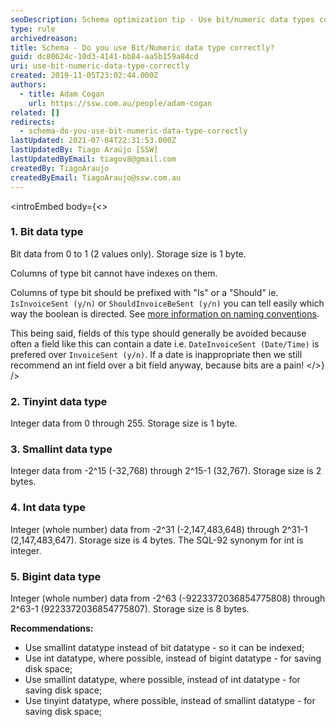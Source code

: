 ```yaml
---
seoDescription: Schema optimization tip - Use bit/numeric data types correctly by choosing between tinyint, smallint, int, and bigint based on your specific requirements.
type: rule
archivedreason:
title: Schema - Do you use Bit/Numeric data type correctly?
guid: dc80624c-10d3-4141-bb84-aa5b159a84cd
uri: use-bit-numeric-data-type-correctly
created: 2019-11-05T23:02:44.000Z
authors:
  - title: Adam Cogan
    url: https://ssw.com.au/people/adam-cogan
related: []
redirects:
  - schema-do-you-use-bit-numeric-data-type-correctly
lastUpdated: 2021-07-04T22:31:53.000Z
lastUpdatedBy: Tiago Araújo [SSW]
lastUpdatedByEmail: tiagov8@gmail.com
createdBy: TiagoAraujo
createdByEmail: TiagoAraujo@ssw.com.au
---
```


<introEmbed
  body={<>
### 1. Bit data type

Bit data from 0 to 1 (2 values only). Storage size is 1 byte.

Columns of type bit cannot have indexes on them.

Columns of type bit should be prefixed with "Is" or a "Should" ie. `IsInvoiceSent (y/n)` or `ShouldInvoiceBeSent (y/n)` you can tell easily which way the boolean is directed. See [more information on naming conventions](/object-name-should-follow-your-company-naming-conventions).

This being said, fields of this type should generally be avoided because often a field like this can contain a date i.e. `DateInvoiceSent (Date/Time)` is prefered over `InvoiceSent (y/n)`. If a date is inappropriate then we still recommend an int field over a bit field anyway, because bits are a pain!
  </>}
/>
### 2. Tinyint data type

Integer data from 0 through 255. Storage size is 1 byte.

### 3. Smallint data type

Integer data from -2^15 (-32,768) through 2^15-1 (32,767). Storage size is 2 bytes.

### 4. Int data type

Integer (whole number) data from -2^31 (-2,147,483,648) through 2^31-1 (2,147,483,647). Storage size is 4 bytes. The SQL-92 synonym for int is integer.

### 5. Bigint data type

Integer (whole number) data from -2^63 (-9223372036854775808) through 2^63-1 (9223372036854775807). Storage size is 8 bytes.

**Recommendations:**

* Use smallint datatype instead of bit datatype - so it can be indexed;
* Use int datatype, where possible, instead of bigint datatype - for saving disk space;
* Use smallint datatype, where possible, instead of int datatype - for saving disk space;
* Use tinyint datatype, where possible, instead of smallint datatype - for saving disk space;
